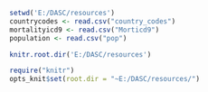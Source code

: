 
```r
setwd('E:/DASC/resources')
countrycodes <- read.csv("country_codes")
mortalityicd9 <- read.csv("Morticd9")
population <- read.csv("pop")
```
```r
knitr.root.dir('E:/DASC/resources')
```

```r
require("knitr")
opts_knit$set(root.dir = "~E:/DASC/resources/")
```